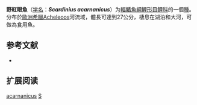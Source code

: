 {{Speciesbox
| name = 野紅眼魚
| status = NT
| status_system = IUCN3.1
| image = 
| genus = Scardinius
| species = acarnanicus
| authority = [[Economidis|Economidis]], 1991
| synonyms = 
}}

'''野紅眼魚'''（[[学名|学名]]：'''''Scardinius acarnanicus'''''）为[[輻鰭魚綱|輻鰭魚綱]][[鯉形目|鯉形目]][[鲤科|鲤科]]的一個[[種|種]]。分布於[[歐洲|歐洲]][[希臘|希臘]]Acheleoos河流域，體長可達到27公分，棲息在湖泊和大河，可做為食用魚。

==参考文献==
{{refbegin}}
*{{FishBase_species|genus=Scardinius|species=acarnanicus|year=2011|month=12}}
{{refend}}

==扩展阅读==
{{refbegin}}
{{Wikispecies-inline|Scardinius acarnanicus|野紅眼魚}}
{{refend}}
{{Taxonbar|from=Q2236087}}

[[Category:紅眼魚屬|acarnanicus]]
[[Category:1991年描述的鱼类|S]]


{{鯉形目小作品}}